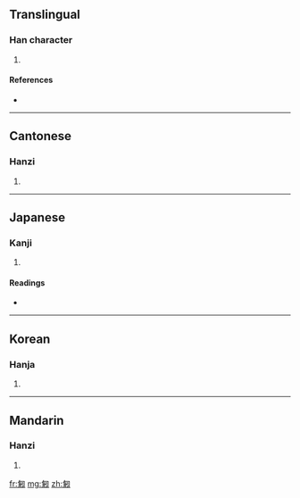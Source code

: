 ==Translingual==

===Han character===
{{Han char|rn=20|rad=勹|as=10|sn=12|four=2742<sub>0</sub>|canj=心竹竹弓 (PHHN)}}

# {{defn|Han|sort=勹10}}

====References====
* {{Han ref|kx=0151.370|dkj=02549|dj=0341.210|hdz=10260.140|uh=5311|ud=21265|bh=D863|bd=55395}}

----

==Cantonese==

===Hanzi===
{{yue-hanzi|jyut=|y=kung4}}

# {{defn|Cantonese|sort=勹10}}

----

==Japanese==

===Kanji===
{{ja-kanji|grade=|rs=勹10}}

# {{defn|Japanese|sort=勹10}}

====Readings====
* {{ja-readings|on=[[きゅう]] (kyū), [[く]] (ku), [[きく]] (kiku), [[こく]] (koku)|kun=[[うやまう]] (uyamau)}}

----

==Korean==

===Hanja===
{{ko-hanja|hangeul=궁|rv=gung|mr=kung}}

# {{defn|Korean|sort=勹10}}

----

==Mandarin==

===Hanzi===
{{cmn-hanzi|pin=[[gōng]] ([[gong1]])|wg=kung<sup>1</sup>}}

# {{defn|Mandarin|sort=勹10}}

[[fr:匑]]
[[mg:匑]]
[[zh:匑]]